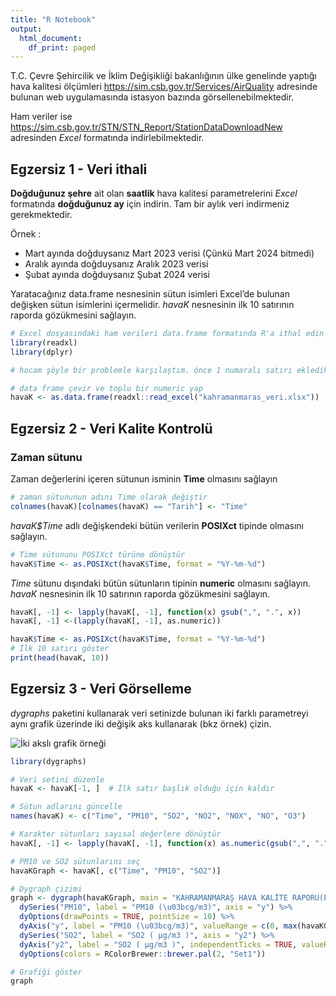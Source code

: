 ```yaml
---
title: "R Notebook"
output:
  html_document:
    df_print: paged
---
```


T.C. Çevre Şehircilik ve İklim Değişikliği bakanlığının ülke genelinde yaptığı hava kalitesi
ölçümleri [https://sim.csb.gov.tr/Services/AirQuality](https://sim.csb.gov.tr/Services/AirQuality) adresinde bulunan web uygulamasında istasyon bazında görsellenebilmektedir. 

Ham veriler ise [https://sim.csb.gov.tr/STN/STN_Report/StationDataDownloadNew](https://sim.csb.gov.tr/STN/STN_Report/StationDataDownloadNew) adresinden *Excel* formatında indirlebilmektedir. 

## Egzersiz 1 - Veri ithali

**Doğduğunuz şehre** ait olan **saatlik** hava kalitesi parametrelerini *Excel* formatında **doğduğunuz ay** için indirin. Tam bir aylık veri indirmeniz gerekmektedir.

Örnek :

- Mart ayında doğduysanız Mart 2023 verisi (Çünkü Mart 2024 bitmedi)
- Aralık ayında doğduysanız Aralık 2023 verisi
- Şubat ayında doğduysanız Şubat 2024 verisi

Yaratacağınız data.frame nesnesinin sütun isimleri Excel'de bulunan değişken sütun isimlerini içermelidir. *havaK* nesnesinin ilk 10 satırının raporda gözükmesini sağlayın.

```r
# Excel dosyasındaki ham verileri data.frame formatında R'a ithal edin
library(readxl)
library(dplyr)

# hocam şöyle bir problemle karşılaştım. önce 1 numaralı satırı ekledikten sonra excel verisinin yanına  na = "-" eklersem kod çalışıyor ama önce na yı eklersem çalışmıyor ve çözemedim

# data frame çevir ve toplu bir numeric yap
havaK <- as.data.frame(readxl::read_excel("kahramanmaras_veri.xlsx"))
```


## Egzersiz 2 - Veri Kalite Kontrolü

### Zaman sütunu
Zaman değerlerini içeren sütunun isminin **Time** olmasını sağlayın
```r
# zaman sütununun adını Time olarak değiştir
colnames(havaK)[colnames(havaK) == "Tarih"] <- "Time"
```


*havaK$Time* adlı değişkendeki bütün verilerin **POSIXct** tipinde olmasını sağlayın. 

```r

# Time sütununu POSIXct türüne dönüştür
havaK$Time <- as.POSIXct(havaK$Time, format = "%Y-%m-%d")
```

*Time* sütunu dışındaki bütün sütunların tipinin **numeric** olmasını sağlayın. *havaK* nesnesinin ilk 10 satırının raporda gözükmesini sağlayın.

```r
havaK[, -1] <- lapply(havaK[, -1], function(x) gsub(",", ".", x))
havaK[, -1] <-(lapply(havaK[, -1], as.numeric))

havaK$Time <- as.POSIXct(havaK$Time, format = "%Y-%m-%d")
# İlk 10 satırı göster
print(head(havaK, 10))
```

## Egzersiz 3 - Veri Görselleme
*dygraphs* paketini kullanarak veri setinizde bulunan iki farklı parametreyi aynı grafik üzerinde iki değişik aks kullanarak (bkz örnek) çizin.

![](graphic_example.png "İki akslı grafik örneği")


```r
library(dygraphs)

# Veri setini düzenle
havaK <- havaK[-1, ]  # İlk satır başlık olduğu için kaldır

# Sütun adlarını güncelle
names(havaK) <- c("Time", "PM10", "SO2", "NO2", "NOX", "NO", "O3")

# Karakter sütunları sayısal değerlere dönüştür
havaK[, -1] <- lapply(havaK[, -1], function(x) as.numeric(gsub(",", ".", x)))

# PM10 ve SO2 sütunlarını seç
havaKGraph <- havaK[, c("Time", "PM10", "SO2")]

# Dygraph çizimi
graph <- dygraph(havaKGraph, main = "KAHRAMANMARAŞ HAVA KALİTE RAPORU(PM10-SO2)") %>%
  dySeries("PM10", label = "PM10 (\u03bcg/m3)", axis = "y") %>%
  dyOptions(drawPoints = TRUE, pointSize = 10) %>%
  dyAxis("y", label = "PM10 (\u03bcg/m3)", valueRange = c(0, max(havaKGraph$PM10) * 1.1)) %>%
  dySeries("SO2", label = "SO2 ( µg/m3 )", axis = "y2") %>%
  dyAxis("y2", label = "SO2 ( µg/m3 )", independentTicks = TRUE, valueRange = c(0, max(havaKGraph$SO2) * 1.1)) %>%
  dyOptions(colors = RColorBrewer::brewer.pal(2, "Set1"))

# Grafiği göster
graph



```

